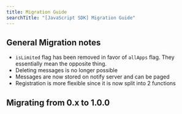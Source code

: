 ```yaml
---
title: Migration Guide
searchTitle: "[JavaScript SDK] Migration Guide"
---
```



## General Migration notes

- `isLimited` flag has been removed in favor of `allApps` flag. They essentially mean the opposite thing.
- Deleting messages is no longer possible
- Messages are now stored on notify server and can be paged
- Registration is more flexible since it is now split into 2 functions

## Migrating from 0.x to 1.0.0

<Migration/>

